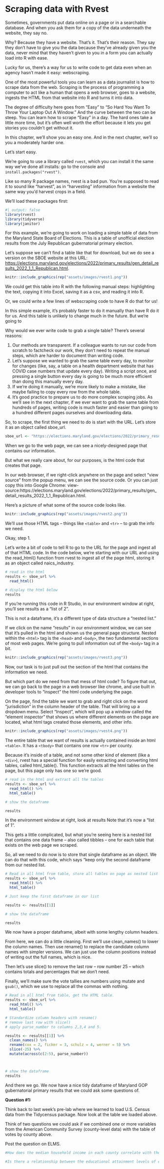 # Scraping data with Rvest

Sometimes, governments put data online on a page or in a searchable database. And when you ask them for a copy of the data underneath the website, they say no.

Why? Because they have a website. That's it. That's their reason. They say they  don't have to give you the data because they've already given you the data, never mind that they haven't given to you in a form you can actually load into R with ease.

Lucky for us, there's a way for us to write code to get data even when an agency hasn't made it easy: webscraping.

One of the most powerful tools you can learn as a data journalist is how to scrape data from the web. Scraping is the process of programming a computer to act like a human that opens a web browser, goes to a website, ingests the HTML from that website into R and turns it into data.

The degree of difficulty here goes from "Easy" to "So Hard You Want To Throw Your Laptop Out A Window." And the curve between the two can be steep. You can learn how to scrape "Easy" in a day. The hard ones take a little more time, but it's often well worth the effort because it lets you get stories you couldn't get without it.

In this chapter, we'll show you an easy one.  And in the next chapter, we'll so you a moderately harder one.

Let's start easy.

We're going to use a library called `rvest`, which you can install it the same way we've done all installs: go to the console and `install.packages("rvest")`.

Like so many R package names, rvest is a bad pun.  You're supposed to read it to sound like "harvest", as in "harvesting" information from a website the same way you'd harvest crops in a field.

We'll load these packages first:

```r
#| output: false
library(rvest)
library(tidyverse)
library(janitor)
```

For this example, we're going to work on loading a simple table of data from the Maryland State Board of Elections. This is a table of unofficial election results from the July Republican gubernatorial primary election.

Let's suppose we can't find a table like that for download, but we do see a version on the SBOE website at this URL: [https://elections.maryland.gov/elections/2022/primary_results/gen_detail_results_2022_1_1_Republican.html](https://elections.maryland.gov/elections/2022/primary_results/gen_detail_results_2022_1_1_Republican.html).

```r
knitr::include_graphics(rep("assets/images/rvest1.png"))
```
We could get this table into R with the following manual steps: highlighting the text, copying it into Excel, saving it as a csv, and reading it into R.

Or, we could write a few lines of webscraping code to have R do that for us!

In this simple example, it's probably faster to do it manually than have R do it for us. And this table is unlikely to change much in the future. But we're going to 

Why would we ever write code to grab a single table? There's several reasons:

1. Our methods are transparent.  If a colleague wants to run our code from scratch to factcheck our work, they don't need to repeat the manual steps, which are harder to document than writing code.
2. Let's suppose we wanted to grab the same table every day, to monitor for changes (like, say, a table on a health department website that has COVID case numbers that update every day).  Writing a script once, and pressing a single button every day is going to be much more efficient than doing this manually every day.
3. If we're doing it manually, we're more likely to make a mistake, like maybe failing to copy every row from the whole table.
4. It's good practice to prepare us to do more complex scraping jobs.  As we'll see in the next chapter, if we ever want to grab the same table from hundreds of pages, writing code is much faster and easier than going to a hundred different pages ourselves and downloading data.

So, to scrape, the first thing we need to do is start with the URL. Let's store it as an object called sboe_url.

```r
sboe_url <- "https://elections.maryland.gov/elections/2022/primary_results/gen_detail_results_2022_1_1_Republican.html"
```

When we go to the web page, we can see a nicely-designed page that contains our information.

But what we really care about, for our purposes, is the html code that creates that page.

In our web browser, if we right-click anywhere on the page and select "view source" from the popup menu, we can see the source code.  Or you can just copy this into Google Chrome: view-source:https://elections.maryland.gov/elections/2022/primary_results/gen_detail_results_2022_1_1_Republican.html.

Here's a picture of what some of the source code looks like.

```r
knitr::include_graphics(rep("assets/images/rvest2.png"))
```
We'll use those HTML tags -- things like `<table>` and `<tr>` -- to grab the info we need.

Okay, step 1.

Let's write a bit of code to tell R to go to the URL for the page and ingest all of that HTML code. In the code below, we're starting with our URL and using the read_html() function from rvest to ingest all of the page html, storing it as an object called naics_industry.

```r
# read in the html
results <- sboe_url %>%
  read_html()

# display the html below
results

```

If you're running this code in R Studio, in our environment window at right, you'll see results as a "list of 2".

This is not a dataframe, it's a different type of data structure a "nested list."

If we click on the name "results" in our environment window, we can see that it's pulled in the html and shown us the general page structure. Nested within the `<html>` tag is the `<head>` and `<body>`, the two fundamental sections of most web pages. We're going to pull information out of the `<body>` tag in a bit.

```r
knitr::include_graphics(rep("assets/images/rvest3.png"))
```

Now, our task is to just pull out the section of the html that contains the information we need.

But which part do we need from that mess of html code? To figure that out, we can go back to the page in a web browser like chrome, and use built in developer tools to "inspect" the html code underlying the page.

On the page, find the table we want to grab and right click on the word "jurisdiction" in the column header of the table.  That will bring up a dropdown menu. Select "Inspect", which will pop up a window called the "element inspector" that shows us where different elements on the page are located, what html tags created those elements, and other info.

```r
knitr::include_graphics(rep("assets/images/rvest4.png"))
```

The entire table that we want of results is actually contained inside an html `<table>`. It has a `<tbody>` that contains one row `<tr>` per county.

Because it's inside of a table, and not some other kind of element (like a `<div>`), rvest has a special function for easily extracting and converting html tables, called html_table(). This function extracts all the html tables on the page, but this page only has one so we're good.

```r
# read in the html and extract all the tables
results <- sboe_url %>%
  read_html() %>%
  html_table()

# show the dataframe

results
```

In the environment window at right, look at results  Note that it's now a "list of 1".

This gets a little complicated, but what you're seeing here is a nested list that contains one data frame -- also called tibbles --  one for each table that exists on the web page we scraped.

So, all we need to do now is to store that single dataframe as an object.  We can do that with this code, which says "keep only the second dataframe from our nested list.

```r
# Read in all html from table, store all tables on page as nested list of dataframes.
results <- sboe_url %>%
  read_html() %>%
  html_table()

# Just keep the first dataframe in our list

results <- results[[1]]

# show the dataframe

results
```
We now have a proper dataframe, albeit with some lengthy column headers.

From here, we can do a little cleaning. First we'll use clean_names() to lower the column names. Then use rename() to replace the candidate column names with simpler versions. We can just use the column positions instead of writing out the full names, which is nice.

Then let's use slice() to remove the last row -- row number 25 -- which contains totals and percentages that we don't need. 

Finally, we'll make sure the vote tallies are numbers using mutate and `gsub()`, which we use to replace all the commas with nothing.

```r
# Read in all html from table, get the HTML table.
results <- sboe_url %>%
  read_html() %>%
  html_table()

# Standardize column headers with rename() 
# remove last row with slice()
# apply parse_number to columns 2,3,4 and 5.

results <- results[[1]] %>%
  clean_names() %>%
  rename(cox = 2, ficker = 3, schulz = 4, werner = 5) %>%
  slice(-25) %>%
  mutate(across(c(2:5), parse_number))



# show the dataframe
results

```

And there we go. We now have a nice tidy dataframe of Maryland GOP gubernatorial primary results that we could ask some questions of.


**Question #1: **

Think back to last week's pre-lab where we learned to load U.S. Census data from the Tidycensus package. Now look at the table we loaded above.

Think of two questions we could ask if we combined one or more variables from the American Community Survey (county-level data) with the table of votes by county above.  

Post the question on ELMS.
```r
#How does the median household income in each county correlate with the percentage of votes received by each candidate in the Republican primary election?

#Is there a relationship between the educational attainment levels of each county and the distribution of votes among the candidates in the primary election?

```

